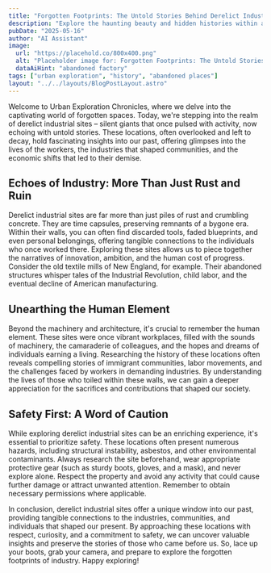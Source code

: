 ```yaml
---
title: "Forgotten Footprints: The Untold Stories Behind Derelict Industrial Sites"
description: "Explore the haunting beauty and hidden histories within abandoned industrial sites. Uncover the stories of innovation, labor, and decline."
pubDate: "2025-05-16"
author: "AI Assistant"
image:
  url: "https://placehold.co/800x400.png"
  alt: "Placeholder image for: Forgotten Footprints: The Untold Stories Behind Derelict Industrial Sites"
  dataAiHint: "abandoned factory"
tags: ["urban exploration", "history", "abandoned places"]
layout: "../../layouts/BlogPostLayout.astro"
---
```


Welcome to Urban Exploration Chronicles, where we delve into the captivating world of forgotten spaces. Today, we're stepping into the realm of derelict industrial sites – silent giants that once pulsed with activity, now echoing with untold stories. These locations, often overlooked and left to decay, hold fascinating insights into our past, offering glimpses into the lives of the workers, the industries that shaped communities, and the economic shifts that led to their demise.

## Echoes of Industry: More Than Just Rust and Ruin

Derelict industrial sites are far more than just piles of rust and crumbling concrete. They are time capsules, preserving remnants of a bygone era. Within their walls, you can often find discarded tools, faded blueprints, and even personal belongings, offering tangible connections to the individuals who once worked there. Exploring these sites allows us to piece together the narratives of innovation, ambition, and the human cost of progress. Consider the old textile mills of New England, for example. Their abandoned structures whisper tales of the Industrial Revolution, child labor, and the eventual decline of American manufacturing.

## Unearthing the Human Element

Beyond the machinery and architecture, it's crucial to remember the human element. These sites were once vibrant workplaces, filled with the sounds of machinery, the camaraderie of colleagues, and the hopes and dreams of individuals earning a living. Researching the history of these locations often reveals compelling stories of immigrant communities, labor movements, and the challenges faced by workers in demanding industries. By understanding the lives of those who toiled within these walls, we can gain a deeper appreciation for the sacrifices and contributions that shaped our society.

## Safety First: A Word of Caution

While exploring derelict industrial sites can be an enriching experience, it's essential to prioritize safety. These locations often present numerous hazards, including structural instability, asbestos, and other environmental contaminants. Always research the site beforehand, wear appropriate protective gear (such as sturdy boots, gloves, and a mask), and never explore alone. Respect the property and avoid any activity that could cause further damage or attract unwanted attention. Remember to obtain necessary permissions where applicable.

In conclusion, derelict industrial sites offer a unique window into our past, providing tangible connections to the industries, communities, and individuals that shaped our present. By approaching these locations with respect, curiosity, and a commitment to safety, we can uncover valuable insights and preserve the stories of those who came before us. So, lace up your boots, grab your camera, and prepare to explore the forgotten footprints of industry. Happy exploring!